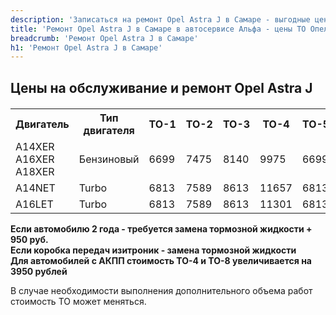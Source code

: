 ```yaml
---
description: 'Записаться на ремонт Opel Astra J в Самаре - выгодные цены, гарантия, скидки и акции, официальный сервис Опель Астра J.'
title: 'Ремонт Opel Astra J в Самаре в автосервисе Альфа - цены ТО Опель Астра'
breadcrumb: 'Ремонт Opel Astra J в Самаре'
h1: 'Ремонт Opel Astra J в Самаре'
---
```

<h2 style="margin-bottom: 20px;">Цены на обслуживание и ремонт Opel Astra J</h2>
<table class="actionTable">
<tbody>
<tr>
	<th>
		 Двигатель
	</th>
	<th>
		 Тип двигателя
	</th>
	<th>
		 ТО-1
	</th>
	<th>
		 ТО-2
	</th>
	<th>
		 ТО-3
	</th>
	<th>
		 ТО-4
	</th>
	<th>
		 ТО-5
	</th>
	<th>
		 ТО-6
	</th>
	<th>
		 ТО-7
	</th>
	<th>
		 ТО-8
	</th>
	<th>
		 ТО-9
	</th>
</tr>
<tr>
	<td>
		 A14XER <br />
		 A16XER <br />
		 A18XER
	</td>
	<td>
		 Бензиновый
	</td>
	<td>
		 6699
	</td>
	<td>
		 7475
	</td>
	<td>
		 8140
	</td>
	<td>
		 9975
	</td>
	<td>
		 6699
	</td>
	<td>
		 7475
	</td>
	<td>
		 8140
	</td>
	<td>
		 9975
	</td>
	<td>
		 6699
	</td>
</tr>
<tr>
	<td>
		 A14NET
	</td>
	<td>
		 Turbo
	</td>
	<td>
		 6813
	</td>
	<td>
		 7589
	</td>
	<td>
		 8613
	</td>
	<td>
		 11657
	</td>
	<td>
		 6813
	</td>
	<td>
		 7589
	</td>
	<td>
		 8613
	</td>
	<td>
		 11657
	</td>
	<td>
		 6813
	</td>
</tr>
<tr>
	<td>
		 A16LET
	</td>
	<td>
		 Turbo
	</td>
	<td>
		 6813
	</td>
	<td>
		 7589
	</td>
	<td>
		 8613
	</td>
	<td>
		 11301
	</td>
	<td>
		 6813
	</td>
	<td>
		 7589
	</td>
	<td>
		 8613
	</td>
	<td>
		 11301
	</td>
	<td>
		 6813
	</td>
</tr>
</tbody>
</table>
<p>
 <b>Если автомобилю 2 года - требуется замена тормозной жидкости + 950 руб.</b><br />
 <b>Если коробка передач изитроник - замена тормозной жидкости</b><br />
 <b>Для автомобилей с АКПП стоимость ТО-4 и ТО-8 увеличивается на 3950 рублей</b>
</p>
<p>
	 В случае необходимости выполнения дополнительного объема работ стоимость ТО может меняться.
</p>